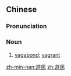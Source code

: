 {{also|游民}}
==Chinese==
{{zh-forms|s=游民}}

===Pronunciation===
{{zh-pron
|m=yóumín
|c=jau4 man4
|mn=qz,tw,xm,zz:iû-bîn
|cat=n
}}

===Noun===
{{zh-noun}}

# [[vagabond]]; [[vagrant]]

[[zh-min-nan:遊民]]
[[zh:遊民]]
